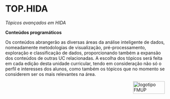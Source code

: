 # TOP.HIDA {#top.hida}

*Tópicos avançados em HIDA*

**Conteúdos programáticos**

Os conteúdos abrangerão as diversas áreas da análise inteligente de dados, nomeadamente metodologias de visualização, pré-processamento, exploração e classificação de dados, proporcionando também a expansão dos conteúdos de outras UC relacionadas. A escolha dos tópicos será feita em cada edição desta unidade curricular, tendo em consideração não só o perfil e interesses dos alunos, como também os tópicos que no momento se considerem ser os mais relevantes na área.

<img src="images/logoFMUP.png" alt="logotipo FMUP" style="width:100px;height:40px;" align="right">